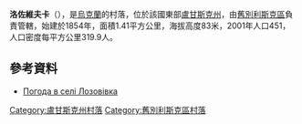 {{coord|49|11|22|N|38|52|43|E|scale:100000|display=title}}

'''洛佐維夫卡'''（{{lang-uk|Лозовівка}}），是[[烏克蘭|烏克蘭]]的村落，位於該國東部[[盧甘斯克州|盧甘斯克州]]，由[[舊別利斯克區|舊別利斯克區]]負責管轄，始建於1854年，面積1.41平方公里，海拔高度83米，2001年人口451，人口密度每平方公里319.9人。

==參考資料==
* [http://weather.in.ua/ua/lyganskaja/13783 Погода в селі Лозовівка] {{Wayback|url=http://weather.in.ua/ua/lyganskaja/13783 |date=20111220004226 }}

{{DEFAULTSORT:Лозовівка}}
[[Category:盧甘斯克州村落|Category:盧甘斯克州村落]]
[[Category:舊別利斯克區村落|Category:舊別利斯克區村落]]


{{Luhansk-geo-stub}}